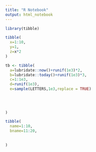 ```yaml
---
title: "R Notebook"
output: html_notebook
---
```


```r
library(tibble)
```

```r
tibble(
  x=1:10,
  y=1,
  z=x*2
)
```
```r
tb <- tibble(
  a=lubridate::now()+runif(1e3)*2,
  b=lubridate::today()+runif(1e3)*3,
  c=1:1e3,
  d=runif(1e3),
  e=sample(LETTERS,1e3,replace = TRUE)
  
  
  
  
)
```


```r
tibble(
  name=1:10,
  bname=11:20,
  
  
)
```

